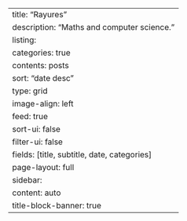 ---
title: "Rayures"
description: "Maths and computer science."
listing:
  categories: true
  contents: posts
  sort: "date desc"
  type: grid
  image-align: left
  feed: true
  sort-ui: false
  filter-ui: false
  fields: [title, subtitle, date, categories]
page-layout: full
sidebar:
    content: auto
title-block-banner: true
---
